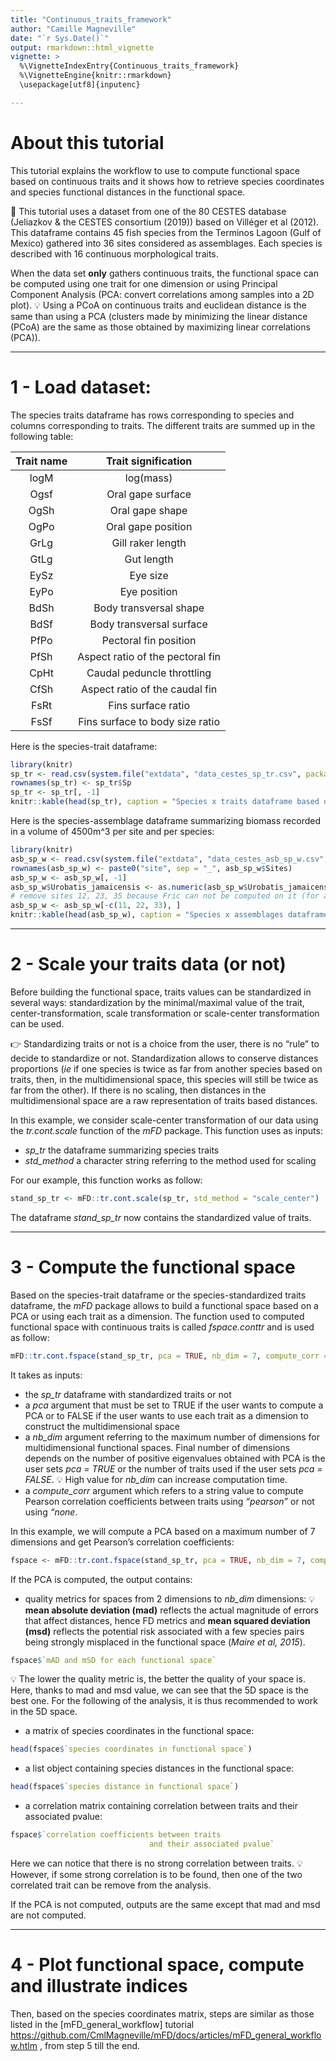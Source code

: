```yaml
---
title: "Continuous_traits_framework"
author: "Camille Magneville"
date: "`r Sys.Date()`"
output: rmarkdown::html_vignette
vignette: >
  %\VignetteIndexEntry{Continuous_traits_framework}
  %\VignetteEngine{knitr::rmarkdown}
  \usepackage[utf8]{inputenc}

---
```




# About this tutorial

This tutorial explains the workflow to use to compute functional space based on continuous traits and it shows how to retrieve species coordinates and species functional distances in the functional space. 

🧩 This tutorial uses a dataset from one of the 80 CESTES database (Jeliazkov & the CESTES consortium (2019)) based on Villéger et al (2012). This dataframe contains 45 fish species from the Terminos Lagoon (Gulf of Mexico) gathered into 36 sites considered as assemblages. Each species is described with 16 continuous morphological traits.

When the data set **only** gathers continuous traits, the functional space can be computed using one trait for one dimension or using Principal Component Analysis (PCA: convert correlations among samples into a 2D plot). 💡 Using a PCoA on continuous traits and euclidean distance is the same than using a PCA (clusters made by minimizing the linear distance (PCoA) are the same as those obtained by maximizing linear correlations (PCA)).


----


# 1 - Load dataset:


The species traits dataframe has rows corresponding to species and columns corresponding to traits. The different traits are summed up in the following table:

| Trait name | Trait signification              | 
|:----------:|:--------------------------------:|
| logM       | log(mass)                        |
| Ogsf       | Oral gape surface                |
| OgSh       | Oral gape shape                  |
| OgPo       | Oral gape position               |
| GrLg       | Gill raker length                |
| GtLg       | Gut length                       |
| EySz       | Eye size                         |
| EyPo       | Eye position                     |
| BdSh       | Body transversal shape           |
| BdSf       | Body transversal surface         |
| PfPo       | Pectoral fin position            |
| PfSh       | Aspect ratio of the pectoral fin |
| CpHt       | Caudal peduncle throttling       |
| CfSh       | Aspect ratio of the caudal fin   |
| FsRt       | Fins surface ratio               |
| FsSf       | 	Fins surface to body size ratio |
 
Here is the species-trait dataframe:

```r
library(knitr)
sp_tr <- read.csv(system.file("extdata", "data_cestes_sp_tr.csv", package = "mFD"), dec = ",", sep = ":")
rownames(sp_tr) <- sp_tr$Sp
sp_tr <- sp_tr[, -1]
knitr::kable(head(sp_tr), caption = "Species x traits dataframe based on *CESTES* dataset")
```

Here is the species-assemblage dataframe summarizing biomass recorded in a volume of 4500m^3 per site and per species: 

```r
library(knitr)
asb_sp_w <- read.csv(system.file("extdata", "data_cestes_asb_sp_w.csv", package = "mFD"), dec = ",", sep = ":")
rownames(asb_sp_w) <- paste0("site", sep = "_", asb_sp_w$Sites)
asb_sp_w <- asb_sp_w[, -1]
asb_sp_w$Urobatis_jamaicensis <- as.numeric(asb_sp_w$Urobatis_jamaicensis)
# remove sites 12, 23, 35 because Fric can not be computed on it (for a clean example):
asb_sp_w <- asb_sp_w[-c(11, 22, 33), ]
knitr::kable(head(asb_sp_w), caption = "Species x assemblages dataframe based on *CESTES* dataset")
```


-----

# 2 - Scale your traits data (or not)

Before building the functional space, traits values can be standardized in several ways: standardization by the minimal/maximal value of the trait, center-transformation, scale transformation or scale-center transformation can be used.

👉  Standardizing traits or not is a choice from the user, there is no "rule" to decide to standardize or not. Standardization allows to conserve distances proportions (*ie* if one species is twice as far from another species based on traits, then, in the multidimensional space, this species will still be twice as far from the other). 
If there is no scaling, then distances in the multidimensional space are a raw representation of traits based distances.

In this example, we consider scale-center transformation of our data using the *tr.cont.scale* function of the *mFD* package. This function uses as inputs:

  * *sp_tr* the dataframe summarizing species traits
  * *std_method* a character string referring to the method used for scaling

For our example, this function works as follow:

```r
stand_sp_tr <- mFD::tr.cont.scale(sp_tr, std_method = "scale_center")
```

The dataframe *stand_sp_tr* now contains the standardized value of traits.


----



# 3 - Compute the functional space

Based on the species-trait dataframe or the species-standardized traits dataframe, the *mFD* package allows to build a functional space based on a PCA or using each trait as a dimension. The function used to computed functional space with continuous traits is called *fspace.conttr* and is used as follow:

```r
mFD::tr.cont.fspace(stand_sp_tr, pca = TRUE, nb_dim = 7, compute_corr = "pearson")
```

It takes as inputs: 

  * the *sp_tr* dataframe with standardized traits or not
  * a *pca* argument that must be set to TRUE if the user wants to compute a PCA or to FALSE if the user wants to use each trait as a dimension to construct the multidimensional space
  * a *nb_dim* argument referring to the maximum number of dimensions for multidimensional functional spaces. Final number of dimensions depends on the number of positive eigenvalues obtained with PCA is the user sets *pca = TRUE* or the number of traits used if the user sets *pca = FALSE*. 💡 High value for *nb_dim* can increase computation time.
  * a *compute_corr* argument which refers to a string value to compute Pearson correlation coefficients between traits using *"pearson"* or not using *"none*.
  
In this example, we will compute a PCA based on a maximum number of 7 dimensions and get Pearson's correlation coefficients: 
 
```r
fspace <- mFD::tr.cont.fspace(stand_sp_tr, pca = TRUE, nb_dim = 7, compute_corr = "pearson")
```

If the PCA is computed, the output contains:

  * quality metrics for spaces from 2 dimensions to *nb_dim* dimensions:
💡 **mean absolute deviation (mad)** reflects the actual magnitude of errors that affect distances, hence FD metrics and **mean squared deviation (msd)** reflects the potential risk associated with a few species pairs being strongly misplaced in the functional space (*Maire et al, 2015*).
```r
fspace$`mAD and mSD for each functional space`
```  

💡 The lower the quality metric is, the better the quality of your space is. Here, thanks to mad and msd value, we can see that the 5D space is the best one. For the following of the analysis, it is thus recommended to work in the 5D space.

  * a matrix of species coordinates in the functional space:
```r
head(fspace$`species coordinates in functional space`)
```

  * a list object containing species distances in the functional space:
```r
head(fspace$`species distance in functional space`)
```

  * a correlation matrix containing correlation between traits and their associated pvalue:
```r
fspace$`correlation coefficients between traits
                               and their associated pvalue`
```
Here we can notice that there is no strong correlation between traits. 💡 However, if some strong correlation is to be found, then one of the two correlated trait can be remove from the analysis.

If the PCA is not computed, outputs are the same except that mad and msd are not computed.


----

# 4 - Plot functional space, compute and illustrate indices

Then, based on the species coordinates matrix, steps are similar as those listed in the [mFD_general_workflow] tutorial <https://github.com/CmlMagneville/mFD/docs/articles/mFD_general_workflow.htlm> , from step 5 till the end. 
